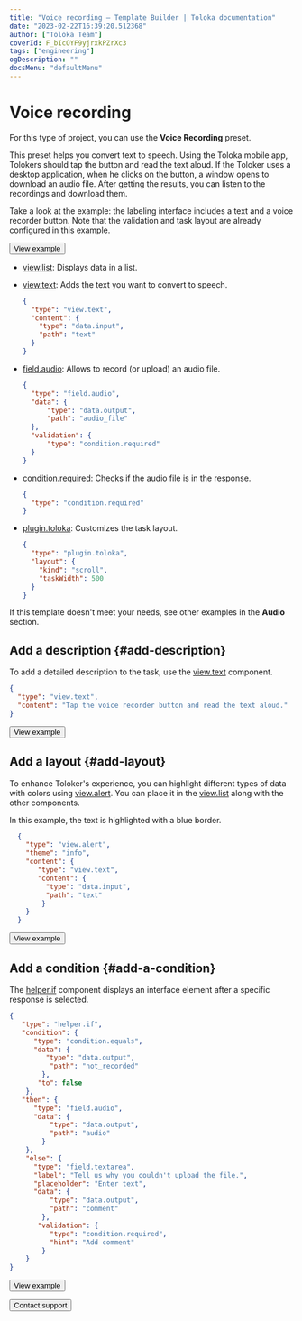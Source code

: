 ```yaml
---
title: "Voice recording — Template Builder | Toloka documentation"
date: "2023-02-22T16:39:20.512368"
author: ["Toloka Team"]
coverId: F_bIcOYF9yjrxkPZrXc3
tags: ["engineering"]
ogDescription: ""
docsMenu: "defaultMenu"
---
```



# Voice recording

For this type of project, you can use the **Voice Recording** preset.

This preset helps you convert text to speech. Using the Toloka mobile app, Tolokers should tap the button and read the text aloud. If the Toloker uses a desktop application, when he clicks on the button, a window opens to download an audio file. After getting the results, you can listen to the recordings and download them.

Take a look at the example: the labeling interface includes a text and a voice recorder button. Note that the validation and task layout are already configured in this example.

<Button themeColor="light" view="default" size="l" type="link" url="https://ya.cc/t/XgN35IUF3xqvGy">View example</Button>

<Cut title="Components used in the example">

- [view.list](/docs/template-builder/reference/view.list): Displays data in a list.
- [view.text](/docs/template-builder/reference/view.text): Adds the text you want to convert to speech.

    <Cut title="Show code">

    ```json
    {
      "type": "view.text",
      "content": {
        "type": "data.input",
        "path": "text"
      }
    }
    ```

    </Cut>

- [field.audio](/docs/template-builder/reference/field.audio): Allows to record (or upload) an audio file.

    <Cut title="Show code">

    ```json
    {
      "type": "field.audio",
      "data": {
          "type": "data.output",
          "path": "audio_file"
      },
      "validation": {
          "type": "condition.required"
      }
    }
    ```
    </Cut>

- [condition.required](/docs/template-builder/reference/condition.required): Сhecks if the audio file is in the response.

    <Cut title="Show code">

    ```json
    {
      "type": "condition.required"
    }
    ```

    </Cut>

- [plugin.toloka](/docs/template-builder/reference/plugin.toloka): Customizes the task layout.

    <Cut title="Show code">

    ```json
    {
      "type": "plugin.toloka",
      "layout": {
        "kind": "scroll",
        "taskWidth": 500
      }
    }
    ```

    </Cut>

</Cut>

If this template doesn't meet your needs, see other examples in the **Audio** section.

## Add a description {#add-description}

To add a detailed description to the task, use the [view.text](/docs/template-builder/reference/view.text) component.

<Cut title="Show code">

```json
{
  "type": "view.text",
  "content": "Tap the voice recorder button and read the text aloud."
}
```

</Cut>

<Button themeColor="light" view="default" size="l" type="link" url="https://ya.cc/t/a5j6lIKx3zL3nz">View example</Button>

## Add a layout {#add-layout}

To enhance Toloker's experience, you can highlight different types of data with colors using [view.alert](/docs/template-builder/reference/view.alert). You can place it in the [view.list](/docs/template-builder/reference/view.list) along with the other components.

In this example, the text is highlighted with a blue border.

<Cut title="Show code">

```json
  {
    "type": "view.alert",
    "theme": "info",
    "content": {
       "type": "view.text",
       "content": {
         "type": "data.input",
         "path": "text"
        }
    }
  }
```

</Cut>

<Button themeColor="light" view="default" size="l" type="link" url="https://ya.cc/t/3bZ9nXUi3zLAZC">View example</Button>

## Add a condition {#add-a-condition}

The [helper.if](/docs/template-builder/reference/helper.if) component displays an interface element after a specific response is selected.

<Cut title="Show code">

```json
{
   "type": "helper.if",
   "condition": {
      "type": "condition.equals",
      "data": {
         "type": "data.output",
          "path": "not_recorded"
        },
       "to": false
    },
   "then": {
      "type": "field.audio",
      "data": {
          "type": "data.output",
          "path": "audio"
        }
    },
    "else": {
      "type": "field.textarea",
      "label": "Tell us why you couldn't upload the file.",
      "placeholder": "Enter text",
      "data": {
          "type": "data.output",
          "path": "comment"
        },
       "validation": {
          "type": "condition.required",
          "hint": "Add comment"
        }
    }
}
```

</Cut>

<Button themeColor="light" view="default" size="l" type="link" url="https://ya.cc/t/3VRy3mKj3zvPcB">View example</Button>

<Button themeColor="light" view="default" size="l" type="link" url="/docs/guide/troubleshooting/support?form-source=template-builder-templates-voice-recording">Contact support</Button>
